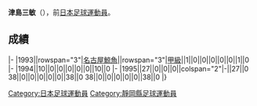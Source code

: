 {{Infobox football biography
|name=津島三敏
|image=
|fullname=津島三敏
|birth_date={{Birth date and age|1974|7|30}}
|cityofbirth=[[静岡縣|静岡縣]]
|countryofbirth=[[日本|日本]]
|position=[[後衛_(足球)|後衛]]
|currentclub=
|years=1993-1995
|clubs=[[名古屋鯨魚|名古屋鯨魚]]
|caps(goals)=
|nationalyears=
|nationalteam=
|nationalcaps(goals)=
}}
'''津島三敏'''（{{Bd|1974年|7月30日||}}），前[[日本|日本]][[足球|足球]][[運動員|運動員]]。

==成績==
{{Football player club statistics 1|YYN}}
{{Football player club statistics 2|JPN|YYN}}
|-
|1993||rowspan="3"|[[名古屋鯨魚|名古屋鯨魚]]||rowspan="3"|[[日本職業足球甲級聯賽|甲級]]||1||0||0||0||0||0||1||0
|-
|1994||10||0||0||0||0||0||10||0
|-
|1995||27||0||0||0||colspan="2"|-||27||0
{{Football player club statistics 3|1|JPN}}38||0||0||0||0||0||38||0
{{Football player club statistics 5}}38||0||0||0||0||0||38||0
|}

{{Japan-sport-bio-stub}}
{{Soccer-player-stub}}
[[Category:日本足球運動員|Category:日本足球運動員]]
[[Category:靜岡縣足球運動員|Category:靜岡縣足球運動員]]